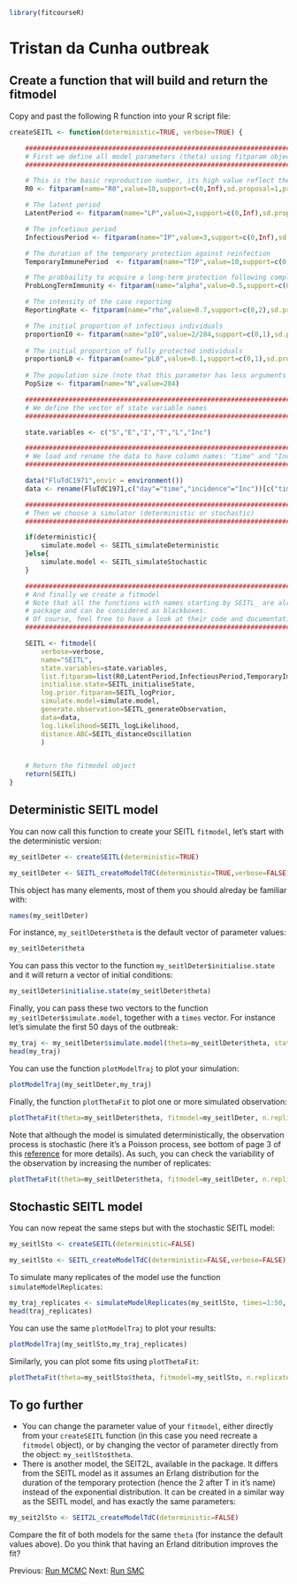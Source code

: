 
```r
library(fitcourseR)
```

# Tristan da Cunha outbreak

## Create a function that will build and return the fitmodel

Copy and past the following R function into your R script file:

```r

createSEITL <- function(deterministic=TRUE, verbose=TRUE) {

	#########################################################################################
	# First we define all model parameters (theta) using fitparam objects.
	#########################################################################################

	# This is the basic reproduction number, its high value reflect the high contact rate among islanders.
	R0 <- fitparam(name="R0",value=10,support=c(0,Inf),sd.proposal=1,prior=list(distribution="dunif",parameters=c(min=1,max=100))) 

	# The latent period
	LatentPeriod <- fitparam(name="LP",value=2,support=c(0,Inf),sd.proposal=0.5,prior=list(distribution="dunif",parameters=c(min=0,max=7))) 

	# The infcetious period
	InfectiousPeriod <- fitparam(name="IP",value=3,support=c(0,Inf),sd.proposal=0.5,prior=list(distribution="dunif",parameters=c(min=0,max=30))) 

	# The duration of the temporary protection against reinfection
	TemporaryImmunePeriod  <- fitparam(name="TIP",value=10,support=c(0,Inf),sd.proposal=2,prior=list(distribution="dunif",parameters=c(min=0,max=50))) 

	# The probbaility to acquire a long-term protection following completion of the temporary immunity
	ProbLongTermImmunity <- fitparam(name="alpha",value=0.5,support=c(0,1),sd.proposal=0.1,prior=list(distribution="dunif",parameters=c(min=0,max=1))) 

	# The intensity of the case reporting
	ReportingRate <- fitparam(name="rho",value=0.7,support=c(0,2),sd.proposal=0.1,prior=list(distribution="dunif",parameters=c(min=0,max=2))) 

	# The initial proportion of infectious individuals
	proportionI0 <- fitparam(name="pI0",value=2/284,support=c(0,1),sd.proposal=1/284,prior=list(distribution="dunif",parameters=c(min=1/284,max=5/284))) 
	
	# The initial proportion of fully protected individuals
	proportionL0 <- fitparam(name="pL0",value=0.1,support=c(0,1),sd.proposal=0.01,prior=list(distribution="dunif",parameters=c(min=0.0,max=0.5))) 
	
	# The population size (note that this parameter has less arguments since it is fixed)	
	PopSize <- fitparam(name="N",value=284) 

	#########################################################################################
	# We define the vector of state variable names
	#########################################################################################

	state.variables <- c("S","E","I","T","L","Inc")

	#########################################################################################
	# We load and rename the data to have column names: "time" and "Inc"
	#########################################################################################

	data("FluTdC1971",envir = environment())
	data <- rename(FluTdC1971,c("day"="time","incidence"="Inc"))[c("time","Inc")]

	#########################################################################################
	# Then we choose a simulator (deterministic or stochastic)
	#########################################################################################

	if(deterministic){
		simulate.model <- SEITL_simulateDeterministic
	}else{
		simulate.model <- SEITL_simulateStochastic
	}

	#########################################################################################
	# And finally we create a fitmodel 
	# Note that all the functions with names starting by SEITL_ are already coded in the 
	# package and can be considered as blackboxes. 
	# Of course, feel free to have a look at their code and documentation.
	#########################################################################################

	SEITL <- fitmodel(
		verbose=verbose,
		name="SEITL",
		state.variables=state.variables,
		list.fitparam=list(R0,LatentPeriod,InfectiousPeriod,TemporaryImmunePeriod,ProbLongTermImmunity,ReportingRate,proportionI0,proportionL0,PopSize), 
		initialise.state=SEITL_initialiseState,
		log.prior.fitparam=SEITL_logPrior,
		simulate.model=simulate.model, 
		generate.observation=SEITL_generateObservation, 
		data=data, 
		log.likelihood=SEITL_logLikelihood,
		distance.ABC=SEITL_distanceOscillation
		) 


	# Return the fitmodel object
	return(SEITL)
}

```

## Deterministic SEITL model

You can now call this function to create your SEITL `fitmodel`, let's start with the deterministic version:

```r
my_seitlDeter <- createSEITL(deterministic=TRUE)
```

```r
my_seitlDeter <- SEITL_createModelTdC(deterministic=TRUE,verbose=FALSE)
```

This object has many elements, most of them you should alreday be familiar with:

```r
names(my_seitlDeter)
```

For instance, `my_seitlDeter$theta` is the default vector of parameter values:
```r
my_seitlDeter$theta
```

You can pass this vector to the function `my_seitlDeter$initialise.state` and it will return a vector of initial conditions:
```r
my_seitlDeter$initialise.state(my_seitlDeter$theta)
```

Finally, you can pass these two vectors to the function `my_seitlDeter$simulate.model`, together with a `times` vector. For instance let's simulate the first 50 days of the outbreak:

```r
my_traj <- my_seitlDeter$simulate.model(theta=my_seitlDeter$theta, state.init=my_seitlDeter$initialise.state(my_seitlDeter$theta), times=1:50)
head(my_traj)
```

You can use the function `plotModelTraj` to plot your simulation:

```r
plotModelTraj(my_seitlDeter,my_traj)
```

Finally, the function `plotThetaFit` to plot one or more simulated observation:

```r
plotThetaFit(theta=my_seitlDeter$theta, fitmodel=my_seitlDeter, n.replicate=1)
```

Note that although the model is simulated deterministically, the observation process is stochastic (here it's a Poisson process, see bottom of page 3 of this [reference](http://data.princeton.edu/wws509/notes/c4.pdf) for more details). As such, you can check the variability of the observation by increasing the number of replicates:

```r
plotThetaFit(theta=my_seitlDeter$theta, fitmodel=my_seitlDeter, n.replicate=100)
```

## Stochastic SEITL model

You can now repeat the same steps but with the stochastic SEITL model:

```r
my_seitlSto <- createSEITL(deterministic=FALSE)
```

```r
my_seitlSto <- SEITL_createModelTdC(deterministic=FALSE,verbose=FALSE)
```

To simulate many replicates of the model use the function `simulateModelReplicates`:

```r
my_traj_replicates <- simulateModelReplicates(my_seitlSto, times=1:50, n=50)
head(traj_replicates)
```

You can use the same `plotModelTraj` to plot your results:

```r
plotModelTraj(my_seitlSto,my_traj_replicates)
```

Similarly, you can plot some fits using `plotThetaFit`:

```r
plotThetaFit(theta=my_seitlSto$theta, fitmodel=my_seitlSto, n.replicate=50)
```

## To go further

* You can change the parameter value of your `fitmodel`, either directly from your `createSEITL` function (in this case you need recreate a `fitmodel` object), or by changing the vector of parameter directly from the object: `my_seitlSto$theta`.
* There is another model, the SEIT2L, available in the package. It differs from the SEITL model as it assumes an Erlang distribution for the duration of the temporary protection (hence the 2 after T in it's name) instead of the exponential distribution. It can be created in a similar way as the SEITL model, and has exactly the same parameters:

```r
my_seit2lSto <- SEIT2L_createModelTdC(deterministic=FALSE)
```

Compare the fit of both models for the same `theta` (for instance the default values above). Do you think that having an Erland ditribution improves the fit?

Previous: [Run MCMC](mcmc.md) Next: [Run SMC](smc.md)


